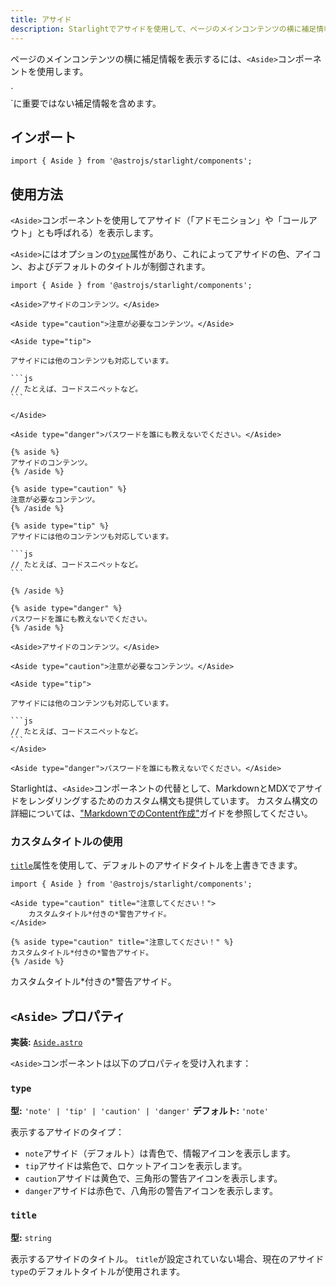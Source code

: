 ```yaml
---
title: アサイド
description: Starlightでアサイドを使用して、ページのメインコンテンツの横に補足情報を表示する方法を学びます。
---
```



ページのメインコンテンツの横に補足情報を表示するには、`<Aside>`コンポーネントを使用します。


<Preview>
<Aside slot="preview">
    `<Aside>`に重要ではない補足情報を含めます。
</Aside>
</Preview>

## インポート

```tsx
import { Aside } from '@astrojs/starlight/components';
```

## 使用方法

`<Aside>`コンポーネントを使用してアサイド（「アドモニション」や「コールアウト」とも呼ばれる）を表示します。

`<Aside>`にはオプションの[`type`](#type)属性があり、これによってアサイドの色、アイコン、およびデフォルトのタイトルが制御されます。

<Preview>

````mdx
import { Aside } from '@astrojs/starlight/components';

<Aside>アサイドのコンテンツ。</Aside>

<Aside type="caution">注意が必要なコンテンツ。</Aside>

<Aside type="tip">

アサイドには他のコンテンツも対応しています。

```js
// たとえば、コードスニペットなど。
```

</Aside>

<Aside type="danger">パスワードを誰にも教えないでください。</Aside>
````

<Fragment slot="markdoc">

````markdoc
{% aside %}
アサイドのコンテンツ。
{% /aside %}

{% aside type="caution" %}
注意が必要なコンテンツ。
{% /aside %}

{% aside type="tip" %}
アサイドには他のコンテンツも対応しています。

```js
// たとえば、コードスニペットなど。
```

{% /aside %}

{% aside type="danger" %}
パスワードを誰にも教えないでください。
{% /aside %}
````

</Fragment>

<Fragment slot="preview">

    <Aside>アサイドのコンテンツ。</Aside>

    <Aside type="caution">注意が必要なコンテンツ。</Aside>

    <Aside type="tip">

    アサイドには他のコンテンツも対応しています。

    ```js
    // たとえば、コードスニペットなど。
    ```
    </Aside>

    <Aside type="danger">パスワードを誰にも教えないでください。</Aside>

</Fragment>

</Preview>

Starlightは、`<Aside>`コンポーネントの代替として、MarkdownとMDXでアサイドをレンダリングするためのカスタム構文も提供しています。
カスタム構文の詳細については、["MarkdownでのContent作成"](/ja/guides/authoring-content/#補足情報)ガイドを参照してください。

### カスタムタイトルの使用

[`title`](#title)属性を使用して、デフォルトのアサイドタイトルを上書きできます。

<Preview>

```mdx 'title="注意してください！"'
import { Aside } from '@astrojs/starlight/components';

<Aside type="caution" title="注意してください！">
	カスタムタイトル*付きの*警告アサイド。
</Aside>
```

<Fragment slot="markdoc">

```markdoc 'title="注意してください！"'
{% aside type="caution" title="注意してください！" %}
カスタムタイトル*付きの*警告アサイド。
{% /aside %}
```

</Fragment>

<Aside slot="preview" type="caution" title="注意してください！">
	カスタムタイトル*付きの*警告アサイド。
</Aside>
  
</Preview>

## `<Aside>` プロパティ

**実装:** [`Aside.astro`](https://github.com/withastro/starlight/blob/main/packages/starlight/user-components/Aside.astro)

`<Aside>`コンポーネントは以下のプロパティを受け入れます：

### `type`

**型:** `'note' | 'tip' | 'caution' | 'danger'`
**デフォルト:** `'note'`

表示するアサイドのタイプ：

- `note`アサイド（デフォルト）は青色で、情報アイコンを表示します。
- `tip`アサイドは紫色で、ロケットアイコンを表示します。
- `caution`アサイドは黄色で、三角形の警告アイコンを表示します。
- `danger`アサイドは赤色で、八角形の警告アイコンを表示します。

### `title`

**型:** `string`

表示するアサイドのタイトル。
`title`が設定されていない場合、現在のアサイド`type`のデフォルトタイトルが使用されます。
